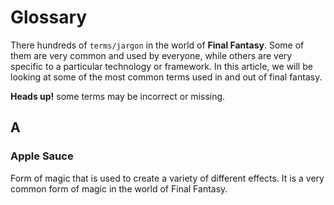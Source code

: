 # Glossary


There hundreds of `terms/jargon` in the world of **Final Fantasy**. Some of them are very common and used by everyone, while others are very specific to a particular technology or framework. In this article, we will be looking at some of the most common terms used in and out of final fantasy.

<Callout>**Heads up!** some terms may be incorrect or missing.</Callout>

## A

### Apple Sauce
Form of magic that is used to create a variety of different effects. It is a very common form of magic in the world of Final Fantasy.

